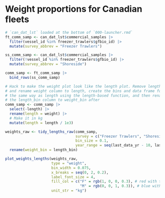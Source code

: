 # Weight proportions for Canadian fleets

```r

# `can_dat_lst` loaded at the bottom of `000-launcher.rmd`
ft_comm_samp <- can_dat_lst$commercial_samples |>
  filter(vessel_id %in% freezer_trawlers$gfbio_id) |>
  mutate(survey_abbrev = "Freezer Trawlers")

ss_comm_samp <- can_dat_lst$commercial_samples |>
  filter(!vessel_id %in% freezer_trawlers$gfbio_id) |>
  mutate(survey_abbrev = "Shoreside")

comm_samp <- ft_comm_samp |>
  bind_rows(ss_comm_samp)

# Hack to make the weight plot look like the length plot. Remove length column
# and rename weight column to length, create the bins and data frame format
# the same way as length using the length-based function, and then rename
# the length_bin column to weight_bin after
comm_samp <- comm_samp |> 
  select(-length) |> 
  rename(length = weight) |> 
  # Make it in kg
  mutate(length = length / 1e3)

weights_raw <- tidy_lengths_raw(comm_samp,
                                survey = c("Freezer Trawlers", "Shoreside"),
                                bin_size = 0.1,
                                year_range = seq(last_data_yr - 10, last_data_yr)) |> 
  rename(weight_bin = length_bin)

plot_weights_lengths(weights_raw,
                     type = "weight",
                     bin_width = 0.075,
                     x_breaks = seq(0, 2, 0.2),
                     label_font_size = 4,
                     fill_col = c("F" = rgb(1, 0, 0, 0.3), # red with transparency
                                  "M" = rgb(0, 0, 1, 0.3)), # blue with transparency
                     unit_str = "kg")
```